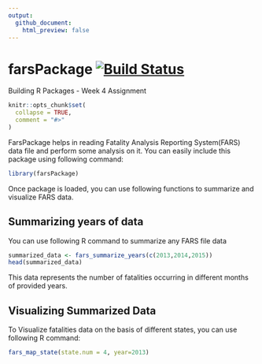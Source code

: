 ```yaml
---
output:
  github_document:
    html_preview: false
---
```


# farsPackage [![Build Status](https://travis-ci.org/abhinavcreed13/testRPackage.svg?branch=master)](https://travis-ci.org/abhinavcreed13/testRPackage)
Building R Packages - Week 4 Assignment 
```r
knitr::opts_chunk$set(
  collapse = TRUE,
  comment = "#>"
)
```
FarsPackage helps in reading Fatality Analysis Reporting System(FARS) data file and perform some analysis on it. 
You can easily include this package using following command:
```r
library(farsPackage)
```

Once package is loaded, you can use following functions to summarize and visualize FARS data.

## Summarizing years of data

You can use following R command to summarize any FARS file data

```r
summarized_data <- fars_summarize_years(c(2013,2014,2015))
head(summarized_data)
```
This data represents the number of fatalities occurring in different months of provided years.

## Visualizing Summarized Data

To Visualize fatalities data on the basis of different states, you can use following R command:

```r
fars_map_state(state.num = 4, year=2013)
````
